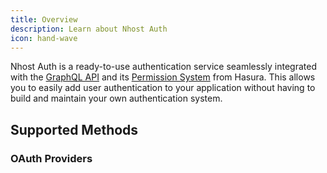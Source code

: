```yaml
---
title: Overview
description: Learn about Nhost Auth
icon: hand-wave
---
```


Nhost Auth is a ready-to-use authentication service seamlessly integrated with the [GraphQL API](/products/graphql) and its [Permission System](/products/graphql/permissions) from Hasura. This allows you to easily add user authentication to your application without having to build and maintain your own authentication system.

## Supported Methods

<CardGroup cols={4}>
  <Card title="Email and Password" icon="square-1" href="/products/auth/sign-in-email-password">
  </Card>
  <Card title="One-Time Passwords (OTP)" icon="square-2" href="/products/auth/sign-in-otp">
  </Card>
  <Card title="Magic Link" icon="square-3" href="/products/auth/sign-in-magic-link">
  </Card>
  <Card title="Phone Number (SMS)" icon="square-4" href="/products/auth/sign-in-sms-otp">
  </Card>
  <Card title="Security Keys (WebAuthn)" icon="square-5" href="/products/auth/webauthn">
  </Card>
  <Card title="ID Tokens" icon="square-6" href="/products/auth/idtokens">
  </Card>
  <Card title="Elevated Permissions" icon="square-7" href="/products/auth/elevated-permissions">
  </Card>
</CardGroup>

### OAuth Providers

<CardGroup cols={4}>
  <Card title="Apple" icon="apple" href="/products/auth/social/sign-in-apple">
  </Card>
  <Card title="Discord" icon="discord" href="/products/auth/social/sign-in-discord">
  </Card>
  <Card title="Facebook" icon="facebook" href="/products/auth/social/sign-in-facebook">
  </Card>
  <Card title="GitHub" icon="github" href="/products/auth/social/sign-in-github">
  </Card>
  <Card title="Google" icon="google" href="/products/auth/social/sign-in-google">
  </Card>
  <Card title="Linkedin" icon="linkedin" href="/products/auth/social/sign-in-linkedin">
  </Card>
  <Card title="Spotify" icon="spotify" href="/products/auth/social/sign-in-spotify">
  </Card>
  <Card title="Twitch" icon="twitch" href="/products/auth/social/sign-in-twitch">
  </Card>
  <Card title="WorkOS" icon="square-9" href="/products/auth/social/sign-in-workos">
  </Card>
</CardGroup>
